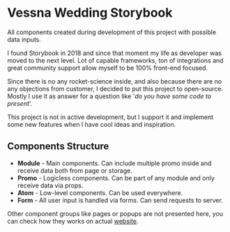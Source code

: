 
<Meta title="General/Intro"/>

# Vessna Wedding Storybook

All components created during development of this project with possible data inputs.

I found Storybook in 2018 and since that moment my life as developer was moved to the next level. Lot of capable frameworks, ton of integrations and great community support allow myself to be 100% front-end focused.

Since there is no any rocket-science inside, and also because there are no any objections from customer, I decided to put this project to open-source. Mostly I use it as answer for a question like '_do you have some code to present_'.

This project is not in active development, but I support it and implement some new features when I have cool ideas and inspiration.

## Components Structure

* **Module** - Main components. Can include multiple promo inside and receive data both from page or storage.
* **Promo** - Logicless components. Can be part of any module and only receive data via props.
* **Atom** - Low-level components. Can be used everywhere.
* **Form** - All user input is handled via forms. Can send requests to server.

Other component groups like pages or popups are not presented here, you can check how they works on actual [website](https://vessna.wedding).
